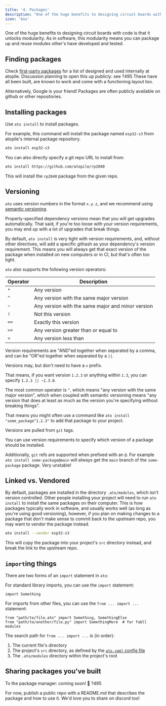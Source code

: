 ```yaml
---
title: '4. Packages'
description: "One of the huge benefits to designing circuit boards with code is that it unlocks modularity. As in software, this modularity means you can package up and reuse modules other's have developed and tested."
icon: 'box'
---
```


One of the huge benefits to designing circuit boards with code is that it unlocks modularity. As in software, this modularity means you can package up and reuse modules other's have developed and tested.

## Finding packages

Check [first-party packages](https://packages.atopile.io/) for a list of designed and used internally at atopile. Discussion planning to open this up publicly: see ?495
These have all been built, are known to work and come with a functioning layout too.

Alternatively, Google is your friend! Packages are often publicly available on github or other repositories.

## Installing packages

Use `ato install` to install packages.

For example, this command will install the package named `esp32-s3` from atopile's internal package repository.

```bash
ato install esp32-s3
```

You can also directly specify a git repo URL to install from:

```bash
ato install https://github.com/atopile/rp2040
```

This will install the `rp2040` package from the given repo.

## Versioning

`ato` uses version numbers in the format `x.y.z`, and we recommend using [semantic versioning](https://semver.org/).

Properly-specified dependency versions mean that you will get upgrades automatically. That said, if you're too loose with your version requirements, you may end up with a lot of upgrades that break things.

By default, `ato install` is very tight with version requirements, and, without other directives, will add a specific githash as your dependency's version requirement. This means you will always get that exact version of the package when installed on new computers or in CI, but that's often too tight.

`ato` also supports the following version operators:

| Operator | Description                                       |
| -------- | ------------------------------------------------- |
| `*`      | Any version                                       |
| `^`      | Any version with the same major version           |
| `~`      | Any version with the same major and minor version |
| `!`      | Not this version                                  |
| `==`     | Exactly this version                              |
| `>=`     | Any version greater than or equal to              |
| `<`      | Any version less than                             |

Version requirements are "AND"ed together when separated by a comma, and can be "OR"ed together when separated by a `||`.

Versions may, but don't need to have a `v` prefix.

That means, if you want version `1.2.3` or anything within `1.3`, you can specify `1.2.3 || ~1.3.0`.

The most common operator is `^`, which means "any version with the same major version", which when coupled with semantic versioning means "any version that does at least as much as the version you're specifying without breaking things".

That means you might often use a command like `ato install "some_package^1.2.3"` to add that package to your project.

Versions are pulled from `git` tags.

You can use version requirements to specify which version of a package should be installed.

Additionally, `git` refs are supported when prefixed with an `@`. For example `ato install some-package@main` will always get the `main` branch of the `some-package` package. Very unstable!

## Linked vs. Vendored

By default, packages are installed in the directory `.ato/modules`, which isn't version controlled. Other people installing your project will need to run `ato install` to install the same packages on their computer. This is how packages typically work in software, and usually works well (as long as you're using good versioning), however, if you plan on making changes to a package that don't make sense to commit back to the upstream repo, you may want to vendor the package instead.

```bash
ato install --vendor esp32-s3
```

This will copy the package into your project's `src` directory instead, and break the link to the upstream repo.


## `import`ing things

There are two forms of an `import` statement in `ato`:

For standard library imports, you can use the `import` statement:

```ato
import Something
```

For imports from other files, you can use the `from ... import ...` statement:

```ato
from "path/to/file.ato" import Something, SomethingElse
from "path/to/another/file.py" import SomethingMore  # for fabll modules
```

The search path for `from ... import ...` is (in order):

1. The current file's directory
2. The project's `src` directory, as defined by the [`ato.yaml` config file](../reference/config.md#paths.src)
3. The `.ato/modules` directory within the project's root


## Sharing packages you've built

To the package manager: coming soon! :rocket: ?495

For now, publish a public repo with a README.md that describes the package and how to use it.
We'd love you to share on discord too!
